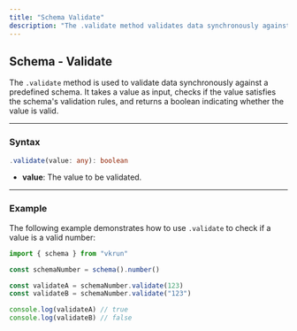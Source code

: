 ```yaml
---
title: "Schema Validate"
description: "The .validate method validates data synchronously against a predefined schema. It is designed for scenarios requiring immediate validation, returning a boolean to indicate whether the value meets the schema's rules. This method is suitable for handling data validation in real-time processes or server-side applications."
---
```


## Schema - Validate

The `.validate` method is used to validate data synchronously against a predefined schema. It takes a value as input, checks if the value satisfies the schema's validation rules, and returns a boolean indicating whether the value is valid.

---

### Syntax

```ts
.validate(value: any): boolean
```

- **value**: The value to be validated.

---

### Example

The following example demonstrates how to use `.validate` to check if a value is a valid number:

```ts
import { schema } from "vkrun"

const schemaNumber = schema().number()

const validateA = schemaNumber.validate(123)
const validateB = schemaNumber.validate("123")

console.log(validateA) // true
console.log(validateB) // false
```